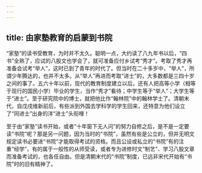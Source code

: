 ```yaml
---
---
---
```

title: 由家塾教育的启蒙到书院
---




“家塾”的读书受教育，为时并不太久。聪明一点，大约读了八九年书以后，“四书”全熟了，应试的八股文也学会了，就可准备应付乡试考“秀才”。考取了秀才再准备会试考“举人”，这时已到了青年的时代了。但当时在二十多岁中，“举人”，所谓少年腾达的，也并不太多。从“举人”再进而考取“进士”的，大多数都是三四十岁之间的事了。五六十年以前，现代的教育制度建立以后，还有人把高等小学（相等于现行的国民小学）毕业的学生，当作“秀才”看待；中学生等于“举人”；大学生等于“进士”。至于研究院中的博士，就把他比作“翰林院”中的翰林学士了。清朝末代，自戊戌维新前后，有些派到外国去学科学的学生回来，还特意为他们设立了“同进士”出身的洋“进士”头衔哩！

至于由“家塾”读书开始，或者“十年窗下无人问”的努力自修之后，是不是一定要读“书院”呢？那是另一问题，因为当时的“书院”，虽然有些是公立的，但并无明文规定读书必要进“书院”才能取得考试的资格。而且公设或私立的“书院”有的注重“经学”，有的属于一般性的从师受读，或者专为进修时文“制艺”、学习八股文章而准备考试的，也各任自由。但是清朝末代的“书院”制度，已远非宋代开始有“书院”时的旧有精神了。